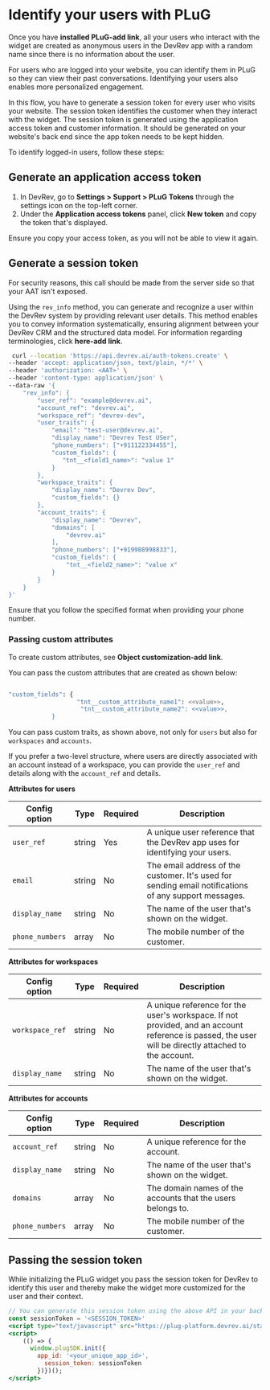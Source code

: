 # Identify your users with PLuG

Once you have **installed PLuG-add link**, all your users who interact with the widget are created as anonymous users in the DevRev app with a random name since there is no information about the user.

For users who are logged into your website, you can identify them in PLuG so they can view their past conversations. Identifying your users also enables more personalized engagement.

In this flow, you have to generate a session token for every user who visits your website. The session token identifies the customer when they interact with the widget. The session token is generated using the application access token and customer information. It should be generated on your website's back end since the app token needs to be kept hidden.

To identify logged-in users, follow these steps:

## Generate an application access token

1. In DevRev, go to **Settings > Support > PLuG Tokens** through the settings icon on the top-left corner.
2. Under the **Application access tokens** panel, click **New token** and copy the token that's displayed.

<Callout intent="note">
Ensure you copy your access token, as you will not be able to view it again.
</Callout>

## Generate a session token

<Callout intent="note">
For security reasons, this call should be made from the server side so that your AAT isn't exposed.
</Callout>

Using the `rev_info` method, you can generate and recognize a user within the DevRev system by providing relevant user details. This method enables you to convey information systematically, ensuring alignment between your DevRev CRM and the structured data model. For information regarding terminologies, click **here-add link**.

```bash
 curl --location 'https://api.devrev.ai/auth-tokens.create' \
--header 'accept: application/json, text/plain, */*' \
--header 'authorization: <AAT>' \
--header 'content-type: application/json' \
--data-raw '{
    "rev_info": {
        "user_ref": "example@devrev.ai",
        "account_ref": "devrev.ai",
        "workspace_ref": "devrev-dev",
        "user_traits": {
            "email": "test-user@devrev.ai",
            "display_name": "Devrev Test USer",
            "phone_numbers": ["+911122334455"],
            "custom_fields": {
               "tnt__<field1_name>": "value 1"
            }
        },
        "workspace_traits": {
            "display_name": "Devrev Dev",
            "custom_fields": {}
        },
        "account_traits": {
            "display_name": "Devrev",
            "domains": [
                "devrev.ai"
            ],
            "phone_numbers": ["+919988998833"],
            "custom_fields": {
                "tnt__<field2_name>": "value x"
            }
        }
    }
}'

 ```

<Callout intent="note">
Ensure that you follow the specified format when providing your phone number.
</Callout>

### Passing custom attributes

To create custom attributes, see **Object customization-add link**.

You can pass the custom attributes that are created as shown below:
```bash

"custom_fields": {
                   "tnt__custom_attribute_name1": <<value>>,
                    "tnt__custom_attribute_name2": <<value>>,
            }

 ```

You can pass custom traits, as shown above, not only for `users` but also for `workspaces` and `accounts`.

If you prefer a two-level structure, where users are directly associated with an account instead of a workspace, you can provide the `user_ref` and details along with the `account_ref` and details.

**Attributes for users**

| Config option  | Type   | Required | Description                                                                                            |
| -------------- | ------ | -------- | ------------------------------------------------------------------------------------------------------ |
| `user_ref`     | string | Yes      | A unique user reference that the DevRev app uses for identifying your users.                           |
| `email`        | string | No       | The email address of the customer. It's used for sending email notifications of any support messages. |
| `display_name` | string | No       | The name of the user that's shown on the widget.                                                 |
| `phone_numbers` | array | No        | The mobile number of the customer.                                                                         |

**Attributes for workspaces**

| Config option  | Type   | Required | Description                                                                                            |
| -------------- | ------ | -------- | ------------------------------------------------------------------------------------------------------ |
|`workspace_ref` | string | No       | A unique reference for the user's workspace. If not provided, and an account reference is passed, the user will be directly attached to the account.|
| `display_name` | string | No       | The name of the user that's shown on the widget.                                                 |

**Attributes for accounts**

| Config option  | Type   | Required | Description                                                                                            |
| -------------- | ------ | -------- | ------------------------------------------------------------------------------------------------------ |
| `account_ref`  | string | No       | A unique reference for the account.                            |
| `display_name` | string | No       | The name of the user that's shown on the widget.                                                 |
| `domains`       | array | No       | The domain names of the accounts that the users belongs to.                                          |
| `phone_numbers` | array | No        | The mobile number of the customer.                                                                         |

## Passing the session token 

While initializing the PLuG widget you pass the session token for DevRev to identify this user and thereby make the widget more customized for the user and their context.

```jsx
// You can generate this session token using the above API in your backend
const sessionToken = '<SESSION_TOKEN>'
<script type="text/javascript" src="https://plug-platform.devrev.ai/static/plug.js"></script>
<script>
    (() => {
      window.plugSDK.init({
        app_id: '<your_unique_app_id>',
          session_token: sessionToken
        })})();
</script>
```
